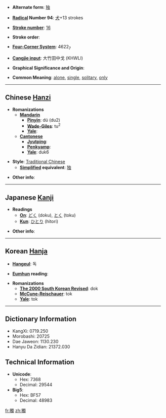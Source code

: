 * '''Alternate form''': [[独]]

* '''[[Wiktionary:Chinese radical index| Radical]] Number 94''': [[Wiktionary:Chinese radical index 犬|犬]]+13 strokes

* '''[[Wiktionary:Chinese total strokes index|Stroke number]]''': [[Wiktionary:Chinese total strokes index 16|16]]

* '''Stroke order''': 

* '''[[Wiktionary:Chinese four corner index|Four-Corner System]]''': 4622<sub>7</sub>

* '''[[Wiktionary:Chinese Cangjie index|Cangjie input]]''': 大竹田中戈 (KHWLI)

* '''Graphical Significance and Origin''': 

* '''Common Meaning''': [[alone]], [[single]], [[solitary]], [[only]]

----

== Chinese [[Hanzi]] ==

* '''Romanizations'''
** '''[[Mandarin]]'''
*** '''[[Pinyin]]''': dú (du2)
*** '''[[Wade-Giles]]''': tu<sup>2</sup>
*** '''[[Yale]]''': 
** '''[[Cantonese]]'''
*** '''[[Jyutping]]''':
*** '''[[Penkyamp]]''': 
*** '''[[Yale]]''': duk6

* '''Style''': [[Traditional Chinese]] 
** '''[[Simplified Chinese|Simplified]] equivalent''': [[独]]

* '''Other info''': 

----

== Japanese [[Kanji]] ==

* '''Readings'''
** '''[[On]]''': [[どく]] (doku), [[とく]] (toku)
** '''[[Kun]]''': [[ひとり]] (hitori)

* '''Other info''':  

----

== Korean [[Hanja]] ==

* '''[[Hangeul]]''': 독

* '''[[Eumhun]] reading''': 

* '''Romanizations'''
** '''[[The 2000 South Korean Revised Romanization|The 2000 South Korean Revised]]''': dok
** '''[[McCune-Reischauer]]''': tok
** '''[[Yale]]''': tok

----

== Dictionary Information ==

* KangXi: 0719.250
* Morobashi: 20725
* Dae Jaweon: 1130.230
* Hanyu Da Zidian: 21372.030

== Technical Information ==

* '''Unicode''':
** Hex: 7368
** Decimal: 29544
* '''Big5''':
** Hex: BF57
** Decimal: 48983

[[fr:獨]]
[[zh:獨]]